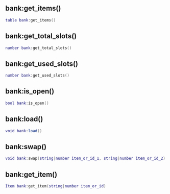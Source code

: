 ## bank:get_items()

```lua
table bank:get_items()
```

## bank:get_total_slots()

```lua
number bank:get_total_slots()
```

## bank:get_used_slots()

```lua
number bank:get_used_slots()
```

## bank:is_open()

```lua
bool bank:is_open()
```

## bank:load()

```lua
void bank:load()
```

## bank:swap()

```lua
void bank:swap(string|number item_or_id_1, string|number item_or_id_2)
```

## bank:get_item()

```lua
Item bank:get_item(string|number item_or_id)
```

